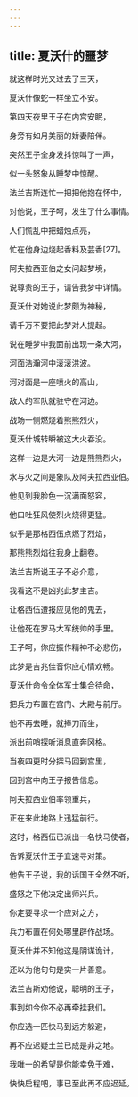 ```yaml
---
---
---
```

title: 夏沃什的噩梦
---




就这样时光又过去了三天，

夏沃什像蛇一样坐立不安。

第四天夜里王子在内宫安眠，

身旁有如月美丽的娇妻陪伴。

突然王子全身发抖惊叫了一声，

似一头怒象从睡梦中惊醒。

法兰吉斯连忙一把把他抱在怀中，

对他说，王子呵，发生了什么事情。

人们慌乱中把蜡烛点亮，

忙在他身边烧起香料及芸香[27]。

阿夫拉西亚伯之女问起梦境，

说尊贵的王子，请告我梦中详情。

夏沃什对她说此梦颇为神秘，

请千万不要把此梦对人提起。

说在睡梦中我面前出现一条大河，

河面浩瀚河中滚滚洪波。

河对面是一座喷火的高山，

敌人的军队就驻守在河边。

战场一侧燃烧着熊熊烈火，

夏沃什城转瞬被这大火吞没。

这样一边是大河一边是熊熊烈火，

水与火之间是象队及阿夫拉西亚伯。

他见到我脸色一沉满面怒容，

他口吐狂风使烈火烧得更猛。

似乎是那格西伍点燃了烈焰，

那熊熊烈焰往我身上翻卷。

法兰吉斯说王子不必介意，

我看这不是凶兆此梦主吉。

让格西伍遭报应见他的鬼去，

让他死在罗马大军统帅的手里。

王子呵，你应振作精神不必悲伤，

此梦是吉兆佳音你应心情欢畅。

夏沃什命令全体军士集合待命，

把兵力布置在宫门、大殿与前厅。

他不再去睡，就捧刀而坐，

派出前哨探听消息直奔冈格。

当夜四更时分探马回到宫里，

回到宫中向王子报告信息。

阿夫拉西亚伯率领重兵，

正在来此地路上迅猛前行。

这时，格西伍已派出一名快马使者，

告诉夏沃什王子宜速寻对策。

他告王子说，我的话国王全然不听，

盛怒之下他决定出师兴兵。

你定要寻求一个应对之方，

兵力布置在何处哪里辟作战场。

夏沃什并不知他这是阴谋诡计，

还以为他句句是实一片善意。

法兰吉斯劝他说，聪明的王子，

事到如今你不必再牵挂我们。

你应选一匹快马到远方躲避，

再不应迟疑土兰已成是非之地。

我唯一的希望是你能幸免于难，

快快启程吧，事已至此再不应迟延。